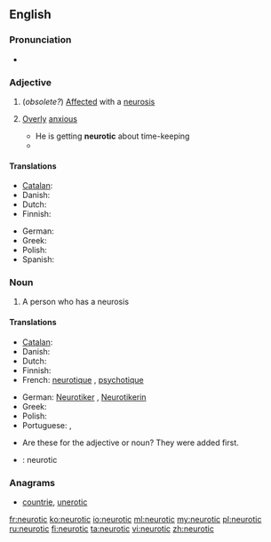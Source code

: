 ==English==

===Pronunciation===
* {{rhymes|ɒtɪk}}

===Adjective===
{{en-adj}}

# (''obsolete?'') [[affected|Affected]] with a [[neurosis]]
# {{informal}} [[over|Overly]] [[anxious]]
#* He is getting '''neurotic''' about time-keeping
#* {{quote-book
|year=1960
|author={{w|P. G. Wodehouse}}
|title={{w|Jeeves in the Offing}}
|section=chapter VIII
|passage=“I hadn't time to look properly. I was impeded in my movements by half-witted females sneaking up behind me and asking how I was getting on.” “Well, I wanted to know.” A giggle escaped her. “You did come down a wallop, didn't you? How art thou fallen from heaven, oh Lucifer, son of the morning, I said to myself. You're so terribly '''neurotic''', Bertie. You must try to be less jumpy. What you need is a good nerve tonic.”}}

====Translations====
{{trans-top|Overanxious}}
* [[Catalan]]: {{t|ca|neuròtic}}
* Danish: {{t|da|neurotisk}}
* Dutch: {{t+|nl|neurotisch}}
* Finnish: {{t+|fi|neuroottinen}}
{{trans-mid}}
* German: {{t+|de|neurotisch}}
* Greek: {{t|el|νευρωτικός|m|tr=nevrotikós|sc=Grek}}
* Polish: {{t|pl|neurotyczny|m}}
* Spanish: {{t-|es|neurótico}}
{{trans-bottom}}

===Noun===
{{en-noun}}

# A person who has a neurosis

====Translations====
{{trans-top|person who has a neurosis}}
* [[Catalan]]: {{t|ca|neuròtic|m}}
* Danish: {{t|da|neurotiker}}
* Dutch: {{t|nl|neuroot|m}}
* Finnish: {{t+|fi|neurootikko}}
* French: [[neurotique]] {{m}}, [[psychotique]] {{m}}
{{trans-mid}}
* German: [[Neurotiker]] {{m}}, [[Neurotikerin]] {{f}}
* Greek: {{t|el|νευρωτικός|m|tr=nevrotikós}}
* Polish: {{t|pl|neurotyk|m}}
* Portuguese: {{t-|pt|neurótico|m}}, {{t-|pt|neurótica|f}}
{{trans-bottom}}

{{checktrans}}
* Are these for the adjective or noun? They were added first.
* {{ttbc|ia}}: neurotic

===Anagrams===
* [[countrie#English|countrie]], [[unerotic#English|unerotic]]

[[fr:neurotic]]
[[ko:neurotic]]
[[io:neurotic]]
[[ml:neurotic]]
[[my:neurotic]]
[[pl:neurotic]]
[[ru:neurotic]]
[[fi:neurotic]]
[[ta:neurotic]]
[[vi:neurotic]]
[[zh:neurotic]]